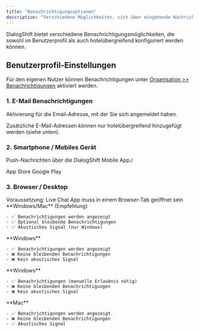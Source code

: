 ```yaml
---
title: "Benachrichtigungsoptionen"
description: "Verschiedene Möglichkeiten, sich über eingehende Nachrichten informieren zu lassen"
---
```


DialogShift bietet verschiedene Benachrichtigungsmöglichkeiten, die sowohl im Benutzerprofil als auch hotelübergreifend konfiguriert werden können.

## Benutzerprofil-Einstellungen

Für den eigenen Nutzer können Benachrichtigungen unter [Organisation \>\> Benachrichtigungen](https://app.dialogshift.com/notifications) aktiviert werden.

### 1. E-Mail Benachrichtigungen

Aktivierung für die Email-Adresse, mit der Sie sich angemeldet haben.

<Note>
  Zusätzliche E-Mail-Adressen können nur hotelübergreifend hinzugefügt werden (siehe unten).
</Note>

### 2. Smartphone / Mobiles Gerät

Push-Nachrichten über die DialogShift Mobile App./

<CardGroup cols={2}>
  <Card title="iOS App" icon="apple" href="https://apps.apple.com/us/app/dialogshift-live-chat/id1493962432#?platform=iphone">
    App Store
  </Card>
  <Card title="Android App" icon="android" href="https://play.google.com/store/apps/details?id=com.dialogshift.live_chat">
    Google Play
  </Card>
</CardGroup>

### 3. Browser / Desktop

<Note>
  Voraussetzung: Live Chat App muss in einem Browser-Tab geöffnet sein
</Note>

<Tabs>
  <Tab title="Chrome ⭐">
    **Windows/Mac** (Empfehlung)

    - ✅ Benachrichtigungen werden angezeigt
    - ✅ Optional bleibende Benachrichtigungen
    - ✅ Akustisches Signal (nur Windows)
  </Tab>
  <Tab title="Edge">
    **Windows**

    - ✅ Benachrichtigungen werden angezeigt
    - ❌ Keine bleibenden Benachrichtigungen
    - ❌ Kein akustisches Signal
  </Tab>
  <Tab title="Firefox">
    **Windows**

    - ✅ Benachrichtigungen (manuelle Erlaubnis nötig)
    - ❌ Keine bleibenden Benachrichtigungen
    - ❌ Kein akustisches Signal
  </Tab>
  <Tab title="Safari">
    **Mac**

    - ✅ Benachrichtigungen werden angezeigt
    - ❌ Keine bleibenden Benachrichtigungen
    - ✅ Akustisches Signal
  </Tab>
</Tabs>
